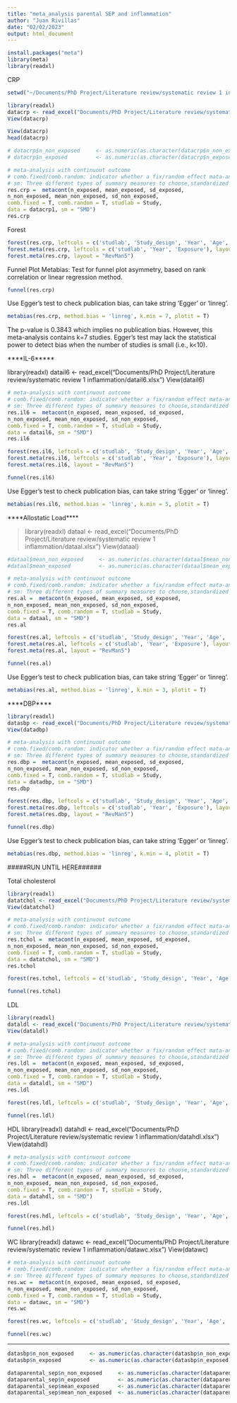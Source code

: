 ```yaml
---
title: "meta_analysis parental SEP and inflammation"
author: "Juan Rivillas"
date: "02/02/2023"
output: html_document
---
```




```r
install.packages("meta")
library(meta)
library(readxl)
```

CRP
```r
setwd("~/Documents/PhD Project/Literature review/systematic review 1 inflammation")

library(readxl)
datacrp <- read_excel("Documents/PhD Project/Literature review/systematic review 1 inflammation/datacrp.xlsx")
View(datacrp)

View(datacrp)
head(datacrp)
```


```r
# datacrp$n_non_exposed     <- as.numeric(as.character(datacrp$n_non_exposed))
# datacrp$n_exposed         <- as.numeric(as.character(datacrp$n_exposed))
```


```r
# meta-analysis with continuout outcome
# comb.fixed/comb.random: indicator whether a fix/random effect mata-analysis to be conducted.
# sm: Three different types of summary measures to choose,standardized mean difference (SMD),mean difference (MD), ratio of means (ROM)
res.crp =  metacont(n_exposed, mean_exposed, sd_exposed,
n_non_exposed, mean_non_exposed, sd_non_exposed,
comb.fixed = T, comb.random = T, studlab = Study,
data = datacrp1, sm = "SMD")
res.crp
```


Forest
```r
forest(res.crp, leftcols = c('studlab', 'Study_design', 'Year', 'Age', 'Sex', 'Exposure'))
forest.meta(res.crp, leftcols = c('studlab', 'Year', 'Exposure'), layout = "RevMan5")
forest.meta(res.crp, layout = "RevMan5")

```
Funnel Plot
Metabias: Test for funnel plot asymmetry, based on rank correlation or linear regression method.

```r
funnel(res.crp)
```


Use Egger’s test to check publication bias, can take string ‘Egger’ or ‘linreg’.
```r
metabias(res.crp, method.bias = 'linreg', k.min = 7, plotit = T)
```

The p-value is 0.3843 which implies no publication bias. However, this meta-analysis contains k=7 studies. Egger’s test may lack the statistical power to detect bias when the number of studies is small (i.e., k<10).


****IL-6*****

library(readxl)
datail6 <- read_excel("Documents/PhD Project/Literature review/systematic review 1 inflammation/datail6.xlsx")
View(datail6)

```r
# meta-analysis with continuout outcome
# comb.fixed/comb.random: indicator whether a fix/random effect mata-analysis to be conducted.
# sm: Three different types of summary measures to choose,standardized mean difference (SMD),mean difference (MD), ratio of means (ROM)
res.il6 =  metacont(n_exposed, mean_exposed, sd_exposed,
n_non_exposed, mean_non_exposed, sd_non_exposed,
comb.fixed = T, comb.random = T, studlab = Study,
data = datail6, sm = "SMD")
res.il6
```


```r
forest(res.il6, leftcols = c('studlab', 'Study_design', 'Year', 'Age', 'Sex', 'Exposure'))
forest.meta(res.il6, leftcols = c('studlab', 'Year', 'Exposure'), layout = "RevMan5")
forest.meta(res.il6, layout = "RevMan5")
```


```r
funnel(res.il6)
```

Use Egger’s test to check publication bias, can take string ‘Egger’ or ‘linreg’.
```r
metabias(res.il6, method.bias = 'linreg', k.min = 5, plotit = T)
```


****Allostatic Load****

> library(readxl)
> dataal <- read_excel("Documents/PhD Project/Literature review/systematic review 1 inflammation/dataal.xlsx")
> View(dataal)  

```r
#dataal$mean_non_exposed     <- as.numeric(as.character(dataal$mean_non_exposed))
#dataal$mean_exposed         <- as.numeric(as.character(dataal$mean_exposed))
```


```r
# meta-analysis with continuout outcome
# comb.fixed/comb.random: indicator whether a fix/random effect mata-analysis to be conducted.
# sm: Three different types of summary measures to choose,standardized mean difference (SMD),mean difference (MD), ratio of means (ROM)
res.al =  metacont(n_exposed, mean_exposed, sd_exposed,
n_non_exposed, mean_non_exposed, sd_non_exposed,
comb.fixed = T, comb.random = T, studlab = Study,
data = dataal, sm = "SMD")
res.al
```


```r
forest(res.al, leftcols = c('studlab', 'Study_design', 'Year', 'Age', 'Sex', 'Exposure'))
forest.meta(res.al, leftcols = c('studlab', 'Year', 'Exposure'), layout = "RevMan5")
forest.meta(res.al, layout = "RevMan5")
```


```r
funnel(res.al)
```


Use Egger’s test to check publication bias, can take string ‘Egger’ or ‘linreg’.
```r
metabias(res.al, method.bias = 'linreg', k.min = 3, plotit = T)
```



****DBP****
```r
library(readxl)
datasbp <- read_excel("Documents/PhD Project/Literature review/systematic review 1 inflammation/datadbp.xlsx")
View(datadbp)
```


```r
# meta-analysis with continuout outcome
# comb.fixed/comb.random: indicator whether a fix/random effect mata-analysis to be conducted.
# sm: Three different types of summary measures to choose,standardized mean difference (SMD),mean difference (MD), ratio of means (ROM)
res.dbp =  metacont(n_exposed, mean_exposed, sd_exposed,
n_non_exposed, mean_non_exposed, sd_non_exposed,
comb.fixed = T, comb.random = T, studlab = Study,
data = datadbp, sm = "SMD")
res.dbp
```

```r
forest(res.dbp, leftcols = c('studlab', 'Study_design', 'Year', 'Age', 'Sex', 'Exposure'))
forest.meta(res.dbp, leftcols = c('studlab', 'Year', 'Exposure'), layout = "RevMan5")
forest.meta(res.dbp, layout = "RevMan5")
```


```r
funnel(res.dbp)
```



Use Egger’s test to check publication bias, can take string ‘Egger’ or ‘linreg’.
```r
metabias(res.dbp, method.bias = 'linreg', k.min = 4, plotit = T)
```


#####RUN UNTIL HERE######

Total cholesterol

```r
library(readxl)
datatchol <- read_excel("Documents/PhD Project/Literature review/systematic review 1 inflammation/datatchol.xlsx")
View(datatchol)
```


```r
# meta-analysis with continuout outcome
# comb.fixed/comb.random: indicator whether a fix/random effect mata-analysis to be conducted.
# sm: Three different types of summary measures to choose,standardized mean difference (SMD),mean difference (MD), ratio of means (ROM)
res.tchol =  metacont(n_exposed, mean_exposed, sd_exposed,
n_non_exposed, mean_non_exposed, sd_non_exposed,
comb.fixed = T, comb.random = T, studlab = Study,
data = datatchol, sm = "SMD")
res.tchol
```

```r
forest(res.tchol, leftcols = c('studlab', 'Study_design', 'Year', 'Age', 'Sex', 'Exposure'))
```

```r
funnel(res.tchol)
```

LDL
```r
library(readxl)
dataldl <- read_excel("Documents/PhD Project/Literature review/systematic review 1 inflammation/dataldl.xlsx")
View(dataldl)
```


```r
# meta-analysis with continuout outcome
# comb.fixed/comb.random: indicator whether a fix/random effect mata-analysis to be conducted.
# sm: Three different types of summary measures to choose,standardized mean difference (SMD),mean difference (MD), ratio of means (ROM)
res.ldl =  metacont(n_exposed, mean_exposed, sd_exposed,
n_non_exposed, mean_non_exposed, sd_non_exposed,
comb.fixed = T, comb.random = T, studlab = Study,
data = dataldl, sm = "SMD")
res.ldl
```


```r
forest(res.ldl, leftcols = c('studlab', 'Study_design', 'Year', 'Age', 'Sex', 'Exposure'))
```


```r
funnel(res.ldl)
```



HDL
library(readxl)
datahdl <- read_excel("Documents/PhD Project/Literature review/systematic review 1 inflammation/datahdl.xlsx")
View(datahdl)

```r
# meta-analysis with continuout outcome
# comb.fixed/comb.random: indicator whether a fix/random effect mata-analysis to be conducted.
# sm: Three different types of summary measures to choose,standardized mean difference (SMD),mean difference (MD), ratio of means (ROM)
res.hdl =  metacont(n_exposed, mean_exposed, sd_exposed,
n_non_exposed, mean_non_exposed, sd_non_exposed,
comb.fixed = T, comb.random = T, studlab = Study,
data = datahdl, sm = "SMD")
res.ldl
```


```r
forest(res.hdl, leftcols = c('studlab', 'Study_design', 'Year', 'Age', 'Sex', 'Exposure'))
```


```r
funnel(res.hdl)
```

WC
library(readxl)
datawc <- read_excel("Documents/PhD Project/Literature review/systematic review 1 inflammation/datawc.xlsx")
View(datawc)

```r
# meta-analysis with continuout outcome
# comb.fixed/comb.random: indicator whether a fix/random effect mata-analysis to be conducted.
# sm: Three different types of summary measures to choose,standardized mean difference (SMD),mean difference (MD), ratio of means (ROM)
res.wc =  metacont(n_exposed, mean_exposed, sd_exposed,
n_non_exposed, mean_non_exposed, sd_non_exposed,
comb.fixed = T, comb.random = T, studlab = Study,
data = datawc, sm = "SMD")
res.wc
```


```r
forest(res.wc, leftcols = c('studlab', 'Study_design', 'Year', 'Age', 'Sex', 'Exposure'))
```

```r
funnel(res.wc)
```



****** 

```r
datasbp$n_non_exposed     <- as.numeric(as.character(datasbp$n_non_exposed))
datasbp$n_exposed         <- as.numeric(as.character(datasbp$n_exposed))
```








```r
dataparental_sep$n_non_exposed     <- as.numeric(as.character(dataparental_sep$n_non_exposed))
dataparental_sep$n_exposed         <- as.numeric(as.character(dataparental_sep$n_exposed))
dataparental_sep$mean_exposed      <- as.numeric(as.character(dataparental_sep$mean_exposed))
dataparental_sep$mean_non_exposed  <- as.numeric(as.character(dataparental_sep$mean_non_exposed))
```








